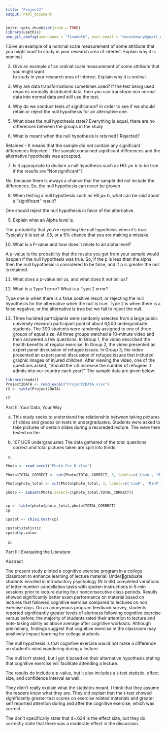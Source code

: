 ```yaml
---
title: "Project2"
output: html_document
---
```


```r
knitr::opts_chunk$set(echo = TRUE)
library(usethis)
use_git_config(user.name = "Tinadoth", user.email = "mccookmary@gmail.com")
```

1.Give an example of a nominal scale measurement of some attribute  that you might want to study in your research area of interest.
Explain why it is nominal.

 
2. Give an example of an ordinal scale measurement of some attribute that you might want   
to study in your research area of interest.
Explain why it is ordinal.


3. Why are data transformations sometimes used?
If the test being used requires normally distributed data, then you can transform non normal data into normal data and still use the test. 

4. Why do we conduct tests of significance?
In order to see if we should retain or reject the null hypothesis for an alternative one.

5. What does the null hypothesis state?
Everything is equal, there are no differences between the groups in the study

6. What is meant when the null hypothesis is retained? Rejected?

Retained - It means that the sample did not contain any significant differences 
Rejected - The sample contained significant differences and the alternative hypothesis was accepted. 

7. Is it appropriate to declare a null hypothesis such as H0: 𝜇= b to be true if the results are
“Nonsignificant”?

No, because there is always a chance that the sample did not include the differences.
 So, the null hypothesis can never be proven.
 
8.
When testing a null hypothesis such as H0;𝜇= b, what can be said about a “significant” result?

One should reject the null hypothesis in favor of the alternative.

9.
Explain what an Alpha level is.

The probability that you’re rejecting the null hypothesis when it’s true. Typically it is set at .05, or a 5% chance that you are making a mistake.

10.
What is a P-value and how does it relate to an alpha level?

A p-value is the probability that the results you got from your sample would happen if the null hypothesis was true. So, if the p is less than the alpha, then the null hypothesis is considered to be false, and if p is greater the null is retained.

11.
What does a p-value tell us, and what does it not tell us?


12.
What is a Type 1 error? What is a Type 2 error?

Type one is when there is a false positive result, or rejecting the null hypothesis for the alternative when the null is true. Type 2 is when there is a false negative, or the alternative is true but we fail to reject the null.

13. Three hundred participants were randomly selected from a large public university research participant pool of about 6,500 undergraduate students. The 300 students were randomly assigned to one of three groups of equal size. All three groups watched a 10-minute video and then answered a few questions. In Group 1, the video described the health benefits of regular exercise. In Group 2, the video presented an expert panel discussion of refugee issues. In Group 3, the video presented an expert panel discussion of refugee issues that included graphic images of injured children. After viewing the video, one of the questions asked, "Should the US increase the number of refugees it admits into our country each year?" The sample data are given below. 



```r
library(readxl)
Project2DATA <- read_excel("Project2DATA.xlsx")
t2 <- table(Project2DATA)

t2

```
Part II: Your Data, Your Way 

a) This study seeks to understand the relationship between taking pictures of slides and grades on tests in undergraduates. Students were asked to take pictures of certain slides during a recoreded lecture. The were then tested on the   

b) 107 UCR undergraduates The data gathered of the total questions correct and total pictures taken are split into thirds.

c)
```r
Photo <- read_excel("Photo For R.xlsx")

Photo$TOTAL_CORRECT <- cut(Photo$TOTAL_CORRECT, 3, labels=c('LowA', 'MidA', 'HighA'))

Photo$photo_total <- cut(Photo$photo_total, 3, labels=c('LowP', 'MidP', 'HighP'))

photo <- subset(Photo,select=c(photo_total,TOTAL_CORRECT))


cp <- table(photo$photo_total,photo$TOTAL_CORRECT)
cp
```
```r
cpstat <- chisq.test(cp)

cpstat$statistic
cpstat$p.value
```
d) 

Part III: Evaluating the Literature 

Abstract

The present study piloted a cognitive exercise program in a college classroom to enhance learning of lecture material. Undergraduate students enrolled in introductory psychology (N ¼ 68) completed variations of letter–number cancellation tasks with
spoken instructions in 5-min sessions prior to lecture during four nonconsecutive class periods. Results showed significantly
better exam performance on material based on lectures that followed cognitive exercise compared  to lectures on non exercise
days. On an anonymous program feedback survey, students reported significantly greater levels of alertness following cognitive
exercise versus before; the majority of students rated their attention to lecture and note-taking ability as above average after
cognitive workouts. Although preliminary, findings suggest that cognitive exercise in the classroom may positively impact learning
for college students.

The null hypothesis is that cognitive exercise would not make a difference on student's mind wandering during a lecture.

The null isn't stated, but I got it based on their alternative hypothesis stating that cognitive exercise will facilitate attending a lecture.

The results do include a p-value, but it also includes a t-test statistic, effect size, and confidence interval as well. 

They didn't really explain what the statistics meant. I think that they assume the readers know what they are. They did explain that the t-test showed significantly greater test scores on exercise related materials and greater self reported attention during and after the cognitive exercise, which was correct.

The don't specifically state that d=.624 is the effect size, but they do correctly state that there was a moderate effect in the discussion.